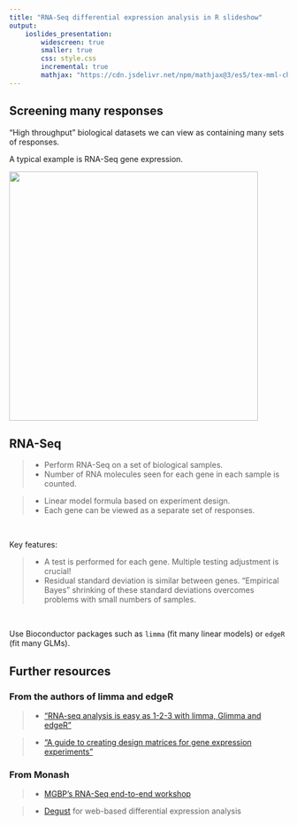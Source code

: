 ```yaml
---
title: "RNA-Seq differential expression analysis in R slideshow"
output: 
    ioslides_presentation:
        widescreen: true
        smaller: true
        css: style.css
        incremental: true
        mathjax: "https://cdn.jsdelivr.net/npm/mathjax@3/es5/tex-mml-chtml.js"
---
```


## Screening many responses

"High throughput" biological datasets we can view as containing many sets of responses.

A typical example is RNA-Seq gene expression.

<img src="../figures/igv.png" height="450">


## RNA-Seq

> * Perform RNA-Seq on a set of biological samples.
> * Number of RNA molecules seen for each gene in each sample is counted.

> * Linear model formula based on experiment design.
> * Each gene can be viewed as a separate set of responses.

<br>

Key features:

> * A test is performed for each gene. Multiple testing adjustment is crucial!
> * Residual standard deviation is similar between genes. "Empirical Bayes" shrinking of these standard deviations overcomes problems with small numbers of samples.

<br>

Use Bioconductor packages such as `limma` (fit many linear models) or `edgeR` (fit many GLMs).


## Further resources

### From the authors of limma and edgeR

> * ["RNA-seq analysis is easy as 1-2-3 with limma, Glimma and edgeR"](https://bioconductor.org/packages/release/workflows/vignettes/RNAseq123/inst/doc/limmaWorkflow.html)

> * ["A guide to creating design matrices for gene expression experiments"](https://bioconductor.org/packages/release/workflows/vignettes/RNAseq123/inst/doc/designmatrices.html)

### From Monash

> * [MGBP's RNA-Seq end-to-end workshop](https://monashbioinformaticsplatform.github.io/RNAseq_workshop_2024/)

> * [Degust](https://degust.erc.monash.edu/) for web-based differential expression analysis

